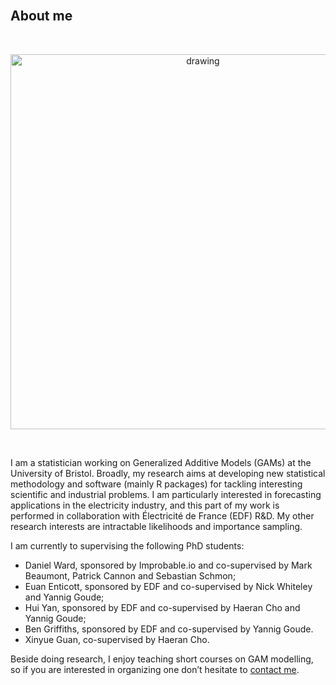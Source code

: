 
<br>
<br>
<br>

## About me

<br>

<center>
<img src="me_serious.jpg" alt="drawing" style="width:600px;"/> 
</center>

<br>

I am a statistician working on Generalized Additive Models (GAMs) at the University of Bristol. Broadly, my research aims at developing new statistical methodology and software (mainly R packages) for tackling interesting scientific and industrial problems. I am particularly interested in forecasting applications in the electricity industry, and this part of my work is performed in collaboration with Électricité de France (EDF) R&D. My other research interests are intractable likelihoods and importance sampling. 

I am currently to supervising the following PhD students:

   - Daniel Ward, sponsored by Improbable.io and co-supervised by Mark Beaumont, Patrick Cannon and Sebastian Schmon;
   - Euan Enticott, sponsored by EDF and co-supervised by Nick Whiteley and Yannig Goude;
   - Hui Yan, sponsored by EDF and co-supervised by Haeran Cho and Yannig Goude; 
   - Ben Griffiths, sponsored by EDF and co-supervised by Yannig Goude.
   - Xinyue Guan, co-supervised by Haeran Cho.

Beside doing research, I enjoy teaching short courses on GAM modelling, so if you are interested in organizing one don't hesitate to [contact me](mailto:matteo.fasiolo@gmail.com).

<br>



